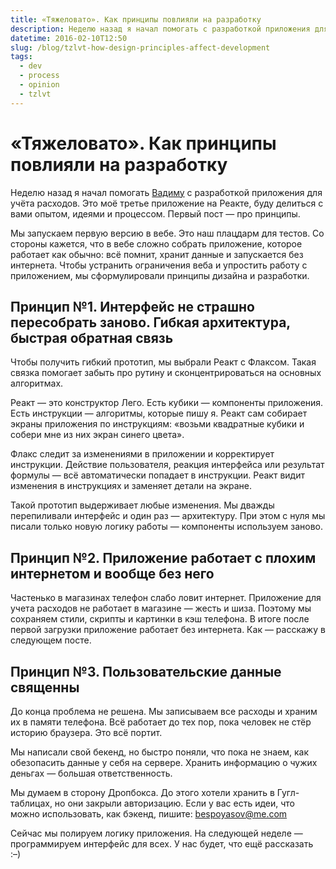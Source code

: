 ```yaml
---
title: «Тяжеловато». Как принципы повлияли на разработку
description: Неделю назад я начал помогать с разработкой приложения для учёта расходов. Это моё третье приложение на Реакте, буду делиться с вами опытом, идеями и процессом. Первый пост — про принципы.
datetime: 2016-02-10T12:50
slug: /blog/tzlvt-how-design-principles-affect-development
tags:
  - dev
  - process
  - opinion
  - tzlvt
---
```


# «Тяжеловато». Как принципы повлияли на разработку

Неделю назад я начал помогать [Вадиму](https://yumadilov.com/) с разработкой приложения для учёта расходов. Это моё третье приложение на Реакте, буду делиться с вами опытом, идеями и процессом. Первый пост — про принципы.

Мы запускаем первую версию в вебе. Это наш плацдарм для тестов. Со стороны кажется, что в вебе сложно собрать приложение, которое работает как обычно: всё помнит, хранит данные и запускается без интернета. Чтобы устранить ограничения веба и упростить работу с приложением, мы сформулировали принципы дизайна и разработки.

## Принцип №1. Интерфейс не страшно пересобрать заново. Гибкая архитектура, быстрая обратная связь

Чтобы получить гибкий прототип, мы выбрали Реакт с Флаксом. Такая связка помогает забыть про рутину и сконцентрироваться на основных алгоритмах.

Реакт — это конструктор Лего. Есть кубики — компоненты приложения. Есть инструкции — алгоритмы, которые пишу я. Реакт сам собирает экраны приложения по инструкциям: «возьми квадратные кубики и собери мне из них экран синего цвета».

Флакс следит за изменениями в приложении и корректирует инструкции. Действие пользователя, реакция интерфейса или результат формулы — всё автоматически попадает в инструкции. Реакт видит изменения в инструкциях и заменяет детали на экране.

Такой прототип выдерживает любые изменения. Мы дважды перепиливали интерфейс и один раз — архитектуру. При этом с нуля мы писали только новую логику работы — компоненты используем заново.

## Принцип №2. Приложение работает с плохим интернетом и вообще без него

Частенько в магазинах телефон слабо ловит интернет. Приложение для учета расходов не работает в магазине — жесть и шиза. Поэтому мы сохраняем стили, скрипты и картинки в кэш телефона. В итоге после первой загрузки приложение работает без интернета. Как — расскажу в следующем посте.

## Принцип №3. Пользовательские данные священны

До конца проблема не решена. Мы записываем все расходы и храним их в памяти телефона. Всё работает до тех пор, пока человек не стёр историю браузера. Это всё портит.

Мы написали свой бекенд, но быстро поняли, что пока не знаем, как обезопасить данные у себя на сервере. Хранить информацию о чужих деньгах — большая ответственность.

Мы думаем в сторону Дропбокса. До этого хотели хранить в Гугл-таблицах, но они закрыли авторизацию. Если у вас есть идеи, что можно использовать, как бэкенд, пишите: [bespoyasov@me.com](mailto:bespoyasov@me.com)

Сейчас мы полируем логику приложения. На следующей неделе — программируем интерфейс для всех. У нас будет, что ещё рассказать <nobr>:–)</nobr>
